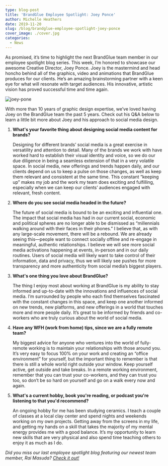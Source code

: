 ```yaml
---
type: blog-post
title: 'BrandGlue Employee Spotlight: Joey Ponce'
author: Michelle Heathers
date: 2019-11-20
slug: /blog/brandglue-employee-spotlight-joey-ponce
cover_image: ./cover.jpg
categories:
  - News
---
```


As promised, it’s time to highlight the next BrandGlue team member in our employee spotlight blog series. This week, I’m honored to showcase our awesome Creative Director, Joey Ponce. Joey is the mastermind and head honcho behind all of the graphics, video and animations that BrandGlue produces for our clients. He’s an amazing brainstorming partner with a keen eye for what will resonate with target audiences. His innovative, artistic vision has proved successful time and time again.

![joey-pone](./cover.jpg)

With more than 10 years of graphic design expertise, we’ve loved having Joey on the BrandGlue team the past 5 years. Check out his Q&A below to learn a little bit more about Joey and his approach to social media design.

1. **What's your favorite thing about designing social media content for brands?**

   Designing for different brands’ social media is a great exercise in versatility and attention to detail. Many of the brands we work with have worked hard to establish their visual identity and voice, so we do our due diligence in being a seamless extension of that in a very volatile space. In social media, new offerings and trends happen daily, and our clients depend on us to keep a pulse on those changes, as well as keep them relevant and consistent at the same time. This constant “keeping up” makes my job and the work my team does exciting and fulfilling, especially when we can keep our clients’ audiences engaged with relevant, fresh content.

2. **Where do you see social media headed in the future?**

   The future of social media is bound to be an exciting and influential one. The impact that social media has had in our current social, economic and political spheres are no longer able to be dismissed as “millennials walking around with their faces in their phones.” I believe that, as with any large-scale movement, there will be a rebound. We are already seeing this—people want to connect socially offline and re-engage in meaningful, authentic relationships. I believe we will see more social media activations happening at events, in-person and in our daily routines. Users of social media will likely want to take control of their information, data and privacy, thus we will likely see pushes for more transparency and more authenticity from social media’s biggest players.

3. **What's one thing you love about BrandGlue?**

   The thing I enjoy most about working at BrandGlue is my ability to stay informed and up-to-date with the innovations and influences of social media. I’m surrounded by people who each find themselves fascinated with the constant changes in this space, and keep one another informed on new trends, new platforms, and new offerings in a world that touches more and more people daily. It’s great to be informed by friends and co-workers who are truly curious about the world of social media.

4. **Have any WFH (work from home) tips, since we are a fully remote team?**

   My biggest advice for anyone who ventures into the world of fully-remote working is to maintain your relationships with those around you. It’s very easy to focus 100% on your work and creating an “office environment” for yourself, but the important thing to remember is that there is still a whole world right outside your window. Keep yourself active, get outside and take breaks. In a remote working environment, remember that you can trust your co-workers, and they can trust you too, so don’t be so hard on yourself and go on a walk every now and again.

5. **What's a current hobby, book you're reading, or podcast you're listening to that you'd recommend?**

   An ongoing hobby for me has been studying ceramics. I teach a couple of classes at a local clay center and spend nights and weekends working on my own projects. Getting away from the screens in my life, and getting my hands on a skill that takes the majority of my mental energy provides me with a good balance. It’s my opportunity to learn new skills that are very physical and also spend time teaching others to enjoy it as much as I do.

_Did you miss our last employee spotlight blog featuring our newest team member, Rai Masuda? [Check it out!](/blog/brandglue-employee-spotlight-rai-masuda)_
